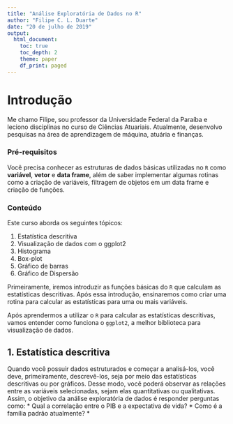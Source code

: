 ```yaml
---
title: "Análise Exploratória de Dados no R"
author: "Filipe C. L. Duarte"
date: "20 de julho de 2019"
output:
  html_document:
    toc: true
    toc_depth: 2
    theme: paper
    df_print: paged
---
```


# Introdução

Me chamo Filipe, sou professor da Universidade Federal da Paraíba e leciono disciplinas no curso de Ciências Atuariais. Atualmente, desenvolvo pesquisas na área de aprendizagem de máquina, atuária e finanças. 

### Pré-requisitos

Você precisa conhecer as estruturas de dados básicas utilizadas no `R` como **variável**, **vetor** e **data frame**, além de saber implementar algumas rotinas como a criação de variáveis, filtragem de objetos em um data frame e criação de funções.

### Conteúdo

Este curso aborda os seguintes tópicos:

1. Estatística descritiva
2. Visualização de dados com o ggplot2
3. Histograma
4. Box-plot
5. Gráfico de barras
6. Gráfico de Dispersão

Primeiramente, iremos introduzir as funções básicas do `R` que calculam as estatísticas descritivas. Após essa introdução, ensinaremos como criar uma rotina para calcular as estatísticas para uma ou mais variáveis.

Após aprendermos a utilizar o `R` para calcular as estatísticas descritivas, vamos entender como funciona o `ggplot2`, a melhor biblioteca para visualização de dados. 

## 1. Estatística descritiva

Quando você possuir dados estruturados e começar a analisá-los, você deve, primeiramente, descrevê-los, seja por meio das estatísticas descritivas ou por gráficos. Desse modo, você poderá observar as relações entre as variáveis selecionadas, sejam elas quantitativas ou qualitativas. Assim, o objetivo da análise exploratória de dados é responder perguntas como:
* Qual a correlação entre o PIB e a expectativa de vida? 
* Como é a família padrão atualmente?
* 


